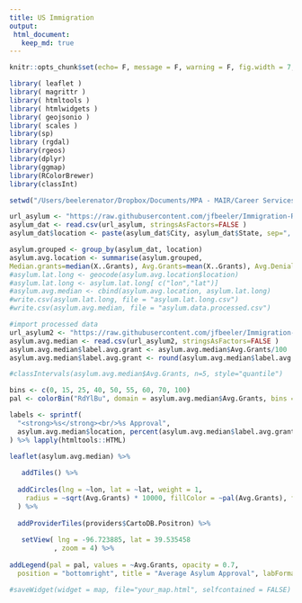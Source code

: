 ```yaml
---
title: US Immigration
output:
 html_document:
   keep_md: true
---
```


```r
knitr::opts_chunk$set(echo= F, message = F, warning = F, fig.width = 7, fig.height = 7)

library( leaflet )
library( magrittr )
library( htmltools )
library( htmlwidgets )
library( geojsonio )
library( scales )
library(sp)
library (rgdal)
library(rgeos)
library(dplyr)
library(ggmap)
library(RColorBrewer)
library(classInt)
```

```r
setwd("/Users/beelerenator/Dropbox/Documents/MPA - MAIR/Career Services related/Summer 2017/HRW/Work Product")

url_asylum <- "https://raw.githubusercontent.com/jfbeeler/Immigration-Research/master/asylum%20rate%20by%20judge%20by%20city.csv" 
asylum_dat <- read.csv(url_asylum, stringsAsFactors=FALSE )
asylum_dat$location <- paste(asylum_dat$City, asylum_dat$State, sep=", " )

asylum.grouped <- group_by(asylum_dat, location)
asylum.avg.location <- summarise(asylum.grouped, 
Median.grants=median(X..Grants), Avg.Grants=mean(X..Grants), Avg.Denials=mean(X..Denials) )
#asylum.lat.long <- geocode(asylum.avg.location$location)
#asylum.lat.long <- asylum.lat.long[ c("lon","lat")]
#asylum.avg.median <- cbind(asylum.avg.location, asylum.lat.long)
#write.csv(asylum.lat.long, file = "asylum.lat.long.csv") 
#write.csv(asylum.avg.median, file = "asylum.data.processed.csv")

#import processed data
url_asylum2 <- "https://raw.githubusercontent.com/jfbeeler/Immigration-Research/master/asylum.data.processed.csv" 
asylum.avg.median <- read.csv(url_asylum2, stringsAsFactors=FALSE )
asylum.avg.median$label.avg.grant <- asylum.avg.median$Avg.Grants/100
asylum.avg.median$label.avg.grant <- round(asylum.avg.median$label.avg.grant, 2)

#classIntervals(asylum.avg.median$Avg.Grants, n=5, style="quantile") 

bins <- c(0, 15, 25, 40, 50, 55, 60, 70, 100)
pal <- colorBin("RdYlBu", domain = asylum.avg.median$Avg.Grants, bins = bins)

labels <- sprintf(
  "<strong>%s</strong><br/>%s Approval",
  asylum.avg.median$location, percent(asylum.avg.median$label.avg.grant), percent(asylum.avg.median$Median.grants) 
) %>% lapply(htmltools::HTML)

leaflet(asylum.avg.median) %>%
   
   addTiles() %>%
  
  addCircles(lng = ~lon, lat = ~lat, weight = 1,
    radius = ~sqrt(Avg.Grants) * 10000, fillColor = ~pal(Avg.Grants), fillOpacity = 0.8, opacity= .6, color ="#030100", label=labels
  ) %>%
  
  addProviderTiles(providers$CartoDB.Positron) %>%
  
   setView( lng = -96.723885, lat = 39.535458
           , zoom = 4) %>%
  
addLegend(pal = pal, values = ~Avg.Grants, opacity = 0.7,
  position = "bottomright", title = "Average Asylum Approval", labFormat = labelFormat(suffix = "%"))

#saveWidget(widget = map, file="your_map.html", selfcontained = FALSE)


```
